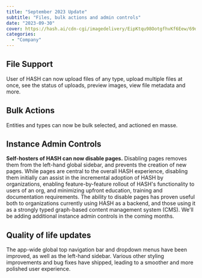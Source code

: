 ```yaml
---
title: "September 2023 Update"
subtitle: "Files, bulk actions and admin controls"
date: "2023-09-30"
cover: https://hash.ai/cdn-cgi/imagedelivery/EipKtqu98OotgfhvKf6Eew/69dc076b-b88d-4673-c2e4-c6754be8a300/public
categories: 
  - "Company"
---
```


## File Support

User of HASH can now upload files of any type, upload multiple files at once, see the status of uploads, preview images, view file metadata and more.

## Bulk Actions

Entities and types can now be bulk selected, and actioned en masse.

## Instance Admin Controls

**Self-hosters of HASH can now disable pages.** Disabling pages removes them from the left-hand global sidebar, and prevents the creation of new pages. While pages are central to the overall HASH experience, disabling them initially can assist in the incremental adoption of HASH by organizations, enabling feature-by-feature rollout of HASH's functionality to users of an org, and minimizing upfront education, training and documentation requirements. The ability to disable pages has proven useful both to organizations currently using HASH as a backend, and those using it as a strongly typed graph-based content management system (CMS). We'll be adding additional instance admin controls in the coming months.

## Quality of life updates

The app-wide global top navigation bar and dropdown menus have been improved, as well as the left-hand sidebar. Various other styling improvements and bug fixes have shipped, leading to a smoother and more polished user experience.
